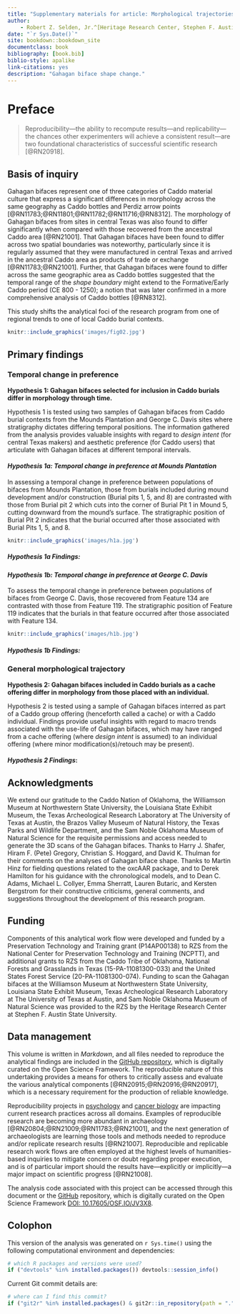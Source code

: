 ```yaml
--- 
title: "Supplementary materials for article: Morphological trajectories of Gahagan bifaces from Caddo burial contexts"
author: 
    - Robert Z. Selden, Jr.^[Heritage Research Center, Stephen F. Austin State University; Department of Biology, Stephen F. Austin State University; and Cultural Heritage Department, Jean Monnet University, zselden@sfasu.edu], John E. Dockall^[Cox|McClain Environmental Consulting, Inc.], Christian S. Hoggard^[Department of Archaeology, University of Southampton], and David K. Thulman^[Department of Anthropology, George Washington University]
date: "`r Sys.Date()`"
site: bookdown::bookdown_site
documentclass: book
bibliography: [book.bib]
biblio-style: apalike
link-citations: yes
description: "Gahagan biface shape change."
---
```


# Preface {-}

>Reproducibility---the ability to recompute results---and replicability---the chances other experimenters will achieve a consistent result---are two foundational characteristics of successful scientific research [@RN20918].

## Basis of inquiry

Gahagan bifaces represent one of three categories of Caddo material culture that express a significant differences in morphology across the same geography as Caddo bottles and Perdiz arrow points [@RN11783;@RN11801;@RN11782;@RN11716;@RN8312]. The morphology of Gahagan bifaces from sites in central Texas was also found to differ significantly when compared with those recovered from the ancestral Caddo area [@RN21001]. That Gahagan bifaces have been found to differ across two spatial boundaries was noteworthy, particularly since it is regularly assumed that they were manufactured in central Texas and arrived in the ancestral Caddo area as products of trade or exchange [@RN11783;@RN21001]. Further, that Gahagan bifaces were found to differ across the same geographic area as Caddo bottles suggested that the temporal range of the _shape boundary_ might extend to the Formative/Early Caddo period (CE 800 - 1250); a notion that was later confirmed in a more comprehensive analysis of Caddo bottles [@RN8312].

This study shifts the analytical foci of the research program from one of regional trends to one of local Caddo burial contexts.

```r
knitr::include_graphics('images/fig02.jpg')
```

## Primary findings

### Temporal change in preference

**Hypothesis 1: Gahagan bifaces selected for inclusion in Caddo burials differ in morphology through time.**

Hypothesis 1 is tested using two samples of Gahagan bifaces from Caddo burial contexts from the Mounds Plantation and George C. Davis sites where stratigraphy dictates differing temporal positions. The information gathered from the analysis provides valuable insights with regard to _design intent_ (for central Texas makers) and aesthetic preference (for Caddo users) that articulate with Gahagan bifaces at different temporal intervals.

#### _Hypothesis 1a: Temporal change in preference at Mounds Plantation_

In assessing a temporal change in preference between populations of bifaces from Mounds Plantation, those from burials included during mound development and/or construction (Burial pits 1, 5, and 8) are contrasted with those from Burial pit 2 which cuts into the corner of Burial Pit 1 in Mound 5, cutting downward from the mound's surface. The stratigraphic position of Burial Pit 2 indicates that the burial occurred after those associated with Burial Pits 1, 5, and 8.

```r
knitr::include_graphics('images/h1a.jpg')
```

##### _Hypothesis 1a Findings_:

#### _Hypothesis 1b: Temporal change in preference at George C. Davis_

To assess the temporal change in preference between populations of bifaces from George C. Davis, those recovered from Feature 134 are contrasted with those from Feature 119. The stratigraphic position of Feature 119 indicates that the burials in that feature occurred after those associated with Feature 134.

```r
knitr::include_graphics('images/h1b.jpg')
```

##### _Hypothesis 1b Findings_:

### General morphological trajectory

**Hypothesis 2: Gahagan bifaces included in Caddo burials as a cache offering differ in morphology from those placed with an individual.**

Hypothesis 2 is tested using a sample of Gahagan bifaces interred as part of a Caddo group offering (henceforth called a cache) or with a Caddo individual. Findings provide useful insights with regard to macro trends associated with the use-life of Gahagan bifaces, which may have ranged from a cache offering (where _design intent_ is assumed) to an individual offering (where minor modification(s)/retouch may be present).

#### _Hypothesis 2 Findings_:

## Acknowledgments

We extend our gratitude to the Caddo Nation of Oklahoma, the Williamson Museum at Northwestern State University, the Louisiana State Exhibit Museum, the Texas Archeological Research Laboratory at The University of Texas at Austin, the Brazos Valley Museum of Natural History, the Texas Parks and Wildlife Department, and the Sam Noble Oklahoma Museum of Natural Science for the requisite permissions and access needed to generate the 3D scans of the Gahagan bifaces. Thanks to Harry J. Shafer, Hiram F. (Pete) Gregory, Christian S. Hoggard, and David K. Thulman for their comments on the analyses of Gahagan biface shape. Thanks to Martin Hinz for fielding questions related to the oxcAAR package, and to Derek Hamilton for his guidance with the chronological models, and to Dean C. Adams, Michael L. Collyer, Emma Sherratt, Lauren Butaric, and Kersten Bergstrom for their constructive criticisms, general comments, and suggestions throughout the development of this research program.

## Funding

Components of this analytical work flow were developed and funded by a Preservation Technology and Training grant (P14AP00138) to RZS from the National Center for Preservation Technology and Training (NCPTT), and additional grants to RZS from the Caddo Tribe of Oklahoma, National Forests and Grasslands in Texas (15-PA-11081300-033) and the United States Forest Service (20-PA-11081300-074). Funding to scan the Gahagan bifaces at the Williamson Museum at Northwestern State University, Louisiana State Exhibit Museum, Texas Archeological Research Laboratory at The University of Texas at Austin, and Sam Noble Oklahoma Museum of Natural Science was provided to the RZS by the Heritage Research Center at Stephen F. Austin State University.

## Data management

This volume is written in _Markdown_, and all files needed to reproduce the analytical findings are included in the [GitHub repository](https://github.com/seldenlab/gahaganmorph.3), which is digitally curated on the Open Science Framework. The reproducible nature of this undertaking provides a means for others to critically assess and evaluate the various analytical components [@RN20915;@RN20916;@RN20917], which is a necessary requirement for the production of reliable knowledge.

Reproducibility projects in [psychology](https://osf.io/ezcuj/) and [cancer biology](https://www.cos.io/rpcb) are impacting current research practices across all domains. Examples of reproducible research are becoming more abundant in archaeology [@RN20804;@RN21009;@RN11783;@RN21001], and the next generation of archaeologists are learning those tools and methods needed to reproduce and/or replicate research results [@RN21007]. Reproducible and replicable research work flows are often employed at the highest levels of humanities-based inquiries to mitigate concern or doubt regarding proper execution, and is of particular import should the results have---explicitly or implicitly---a major impact on scientific progress [@RN21008].

The analysis code associated with this project can be accessed through this document or the [GitHub](https://github.com/seldenlab/gahaganmorph.3) repository, which is digitally curated on the Open Science Framework [DOI: 10.17605/OSF.IO/JV3X8](https://osf.io/jv3x8/).

## Colophon

This version of the analysis was generated on `r Sys.time()` using the following computational environment and dependencies: 

```r
# which R packages and versions were used?
if ("devtools" %in% installed.packages()) devtools::session_info()
```

Current Git commit details are:

```r
# where can I find this commit? 
if ("git2r" %in% installed.packages() & git2r::in_repository(path = ".")) git2r::repository(here::here())  
```
